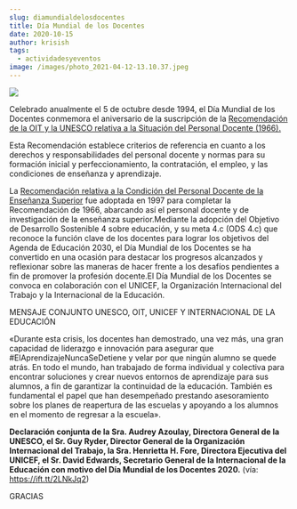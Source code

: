 ```yaml
---
slug: diamundialdelosdocentes
title: Día Mundial de los Docentes
date: 2020-10-15
author: krisish
tags:
  - actividadesyeventos
image: /images/photo_2021-04-12-13.10.37.jpeg
---
```

![](/images/photo_2021-04-12-13.10.37.jpeg)

Celebrado anualmente el 5 de octubre desde 1994, el Día Mundial de los Docentes conmemora el aniversario de la suscripción de la [Recomendación de la OIT y la UNESCO relativa a la Situación del Personal Docente (1966).](https://es.unesco.org/themes/docentes/ceart) 

Esta Recomendación establece criterios de referencia en cuanto a los derechos y responsabilidades del personal docente y normas para su formación inicial y perfeccionamiento, la contratación, el empleo, y las condiciones de enseñanza y aprendizaje. 

La [Recomendación relativa a la Condición del Personal Docente de la Enseñanza Superior](https://es.unesco.org/themes/docentes/ceart) fue adoptada en 1997 para completar la Recomendación de 1966, abarcando así el personal docente y de investigación de la enseñanza superior.Mediante la adopción del Objetivo de Desarrollo Sostenible 4 sobre educación, y su meta 4.c (ODS 4.c) que reconoce la función clave de los docentes para lograr los objetivos del Agenda de Educación 2030, el Día Mundial de los Docentes se ha convertido en una ocasión para destacar los progresos alcanzados y reflexionar sobre las maneras de hacer frente a los desafíos pendientes a fin de promover la profesión docente.El Día Mundial de los Docentes se convoca en colaboración con el UNICEF, la Organización Internacional del Trabajo y la Internacional de la Educación.

MENSAJE CONJUNTO UNESCO, OIT, UNICEF Y INTERNACIONAL DE LA EDUCACIÓN

«Durante esta crisis, los docentes han demostrado, una vez más, una gran capacidad de liderazgo e innovación para asegurar que #ElAprendizajeNuncaSeDetiene y velar por que ningún alumno se quede atrás. En todo el mundo, han trabajado de forma individual y colectiva para encontrar soluciones y crear nuevos entornos de aprendizaje para sus alumnos, a fin de garantizar la continuidad de la educación. También es fundamental el papel que han desempeñado prestando asesoramiento sobre los planes de reapertura de las escuelas y apoyando a los alumnos en el momento de regresar a la escuela».

**Declaración conjunta de la Sra. Audrey Azoulay, Directora General de la UNESCO, el Sr. Guy Ryder, Director General de la Organización Internacional del Trabajo, la Sra. Henrietta H. Fore, Directora Ejecutiva del UNICEF, el Sr. David Edwards, Secretario General de la Internacional de la Educación con motivo del Día Mundial de los Docentes 2020.** (vía: <https://ift.tt/2LNkJq2>)

GRACIAS